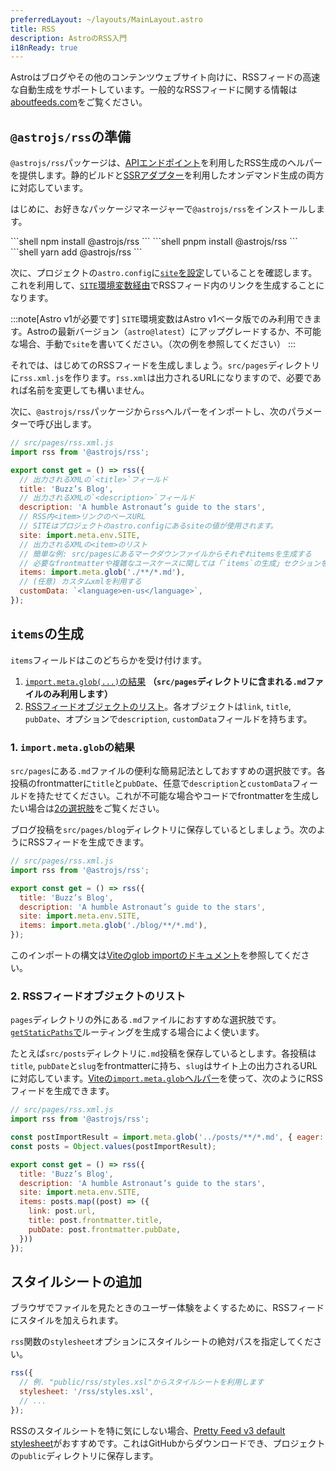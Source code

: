 ```yaml
---
preferredLayout: ~/layouts/MainLayout.astro
title: RSS
description: AstroのRSS入門
i18nReady: true
---
```



Astroはブログやその他のコンテンツウェブサイト向けに、RSSフィードの高速な自動生成をサポートしています。一般的なRSSフィードに関する情報は[aboutfeeds.com](https://aboutfeeds.com/)をご覧ください。

## `@astrojs/rss`の準備

`@astrojs/rss`パッケージは、[APIエンドポイント](/ja/core-concepts/endpoints/#静的ファイルのエンドポイント)を利用したRSS生成のヘルパーを提供します。静的ビルドと[SSRアダプター](/ja/guides/server-side-rendering/#アダプターの追加)を利用したオンデマンド生成の両方に対応しています。

はじめに、お好きなパッケージマネージャーで`@astrojs/rss`をインストールします。

<PackageManagerTabs>
  <Fragment slot="npm">
  ```shell
  npm install @astrojs/rss
  ```
  </Fragment>
  <Fragment slot="pnpm">
  ```shell
  pnpm install @astrojs/rss
  ```
  </Fragment>
  <Fragment slot="yarn">
  ```shell
  yarn add @astrojs/rss
  ```
  </Fragment>
</PackageManagerTabs>

次に、プロジェクトの`astro.config`に[`site`を設定](/ja/reference/configuration-reference/#site)していることを確認します。これを利用して、[`SITE`環境変数経由](/ja/guides/environment-variables/#デフォルト環境変数)でRSSフィード内のリンクを生成することになります。

:::note[Astro v1が必要です]
`SITE`環境変数はAstro v1ベータ版でのみ利用できます。Astroの最新バージョン（`astro@latest`）にアップグレードするか、不可能な場合、手動で`site`を書いてください。（次の例を参照してください）
:::

それでは、はじめてのRSSフィードを生成しましょう。`src/pages`ディレクトリに`rss.xml.js`を作ります。`rss.xml`は出力されるURLになりますので、必要であれば名前を変更しても構いません。

次に、`@astrojs/rss`パッケージから`rss`ヘルパーをインポートし、次のパラメーターで呼び出します。

```js
// src/pages/rss.xml.js
import rss from '@astrojs/rss';

export const get = () => rss({
  // 出力されるXMLの`<title>`フィールド
  title: 'Buzz’s Blog',
  // 出力されるXMLの`<description>`フィールド
  description: 'A humble Astronaut’s guide to the stars',
  // RSS内<item>リンクのベースURL
  // SITEはプロジェクトのastro.configにあるsiteの値が使用されます。
  site: import.meta.env.SITE,
  // 出力されるXMLの<item>のリスト
  // 簡単な例: src/pagesにあるマークダウンファイルからそれぞれitemsを生成する
  // 必要なfrontmatterや複雑なユースケースに関しては「`items`の生成」セクションをご覧ください。
  items: import.meta.glob('./**/*.md'),
  // (任意) カスタムxmlを利用する
  customData: `<language>en-us</language>`,
});
```

## `items`の生成

`items`フィールドはこのどちらかを受け付けます。
1. [`import.meta.glob(...)`の結果](#1-importmetaglobの結果) **（`src/pages`ディレクトリに含まれる`.md`ファイルのみ利用します）**
2. [RSSフィードオブジェクトのリスト](#2-rssフィードオブジェクトのリスト)。各オブジェクトは`link`, `title`, `pubDate`、オプションで`description`, `customData`フィールドを持ちます。

### 1. `import.meta.glob`の結果

`src/pages`にある`.md`ファイルの便利な簡易記法としておすすめの選択肢です。各投稿のfrontmatterに`title`と`pubDate`、任意で`description`と`customData`フィールドを持たせてください。これが不可能な場合やコードでfrontmatterを生成したい場合は[2の選択肢](#2-rssフィードオブジェクトのリスト)をご覧ください。

ブログ投稿を`src/pages/blog`ディレクトリに保存しているとしましょう。次のようにRSSフィードを生成できます。

```js
// src/pages/rss.xml.js
import rss from '@astrojs/rss';

export const get = () => rss({
  title: 'Buzz’s Blog',
  description: 'A humble Astronaut’s guide to the stars',
  site: import.meta.env.SITE,
  items: import.meta.glob('./blog/**/*.md'),
});
```

このインポートの構文は[Viteのglob importのドキュメント](https://vitejs.dev/guide/features.html#glob-import)を参照してください。

### 2. RSSフィードオブジェクトのリスト

`pages`ディレクトリの外にある`.md`ファイルにおすすめな選択肢です。[`getStaticPaths`で](/ja/reference/api-reference/#getstaticpaths)ルーティングを生成する場合によく使います。

たとえば`src/posts`ディレクトリに`.md`投稿を保存しているとします。各投稿は`title`, `pubDate`と`slug`をfrontmatterに持ち、`slug`はサイト上の出力されるURLに対応しています。[Viteの`import.meta.glob`ヘルパー](https://vitejs.dev/guide/features.html#glob-import)を使って、次のようにRSSフィードを生成できます。

```js
// src/pages/rss.xml.js
import rss from '@astrojs/rss';

const postImportResult = import.meta.glob('../posts/**/*.md', { eager: true });
const posts = Object.values(postImportResult);

export const get = () => rss({
  title: 'Buzz’s Blog',
  description: 'A humble Astronaut’s guide to the stars',
  site: import.meta.env.SITE,
  items: posts.map((post) => ({
    link: post.url,
    title: post.frontmatter.title,
    pubDate: post.frontmatter.pubDate,
  }))
});
```

## スタイルシートの追加

ブラウザでファイルを見たときのユーザー体験をよくするために、RSSフィードにスタイルを加えられます。

`rss`関数の`stylesheet`オプションにスタイルシートの絶対パスを指定してください。

```js
rss({
  // 例. "public/rss/styles.xsl"からスタイルシートを利用します
  stylesheet: '/rss/styles.xsl',
  // ...
});
```

RSSのスタイルシートを特に気にしない場合、[Pretty Feed v3 default stylesheet](https://github.com/genmon/aboutfeeds/blob/main/tools/pretty-feed-v3.xsl)がおすすめです。これはGitHubからダウンロードでき、プロジェクトの`public`ディレクトリに保存します。
